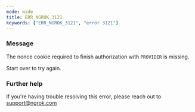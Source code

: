 ```yaml
---
mode: wide
title: ERR_NGROK_3121
keywords: ["ERR_NGROK_3121", "error 3121"]
---
```


### Message

The nonce cookie required to finish authorization with `PROVIDER` is missing.

Start over to try again.

### Further help

If you're having trouble resolving this error, please reach out to [support@ngrok.com](mailto:support@ngrok.com?subject=Help%20with%20ERR_NGROK_3121)
